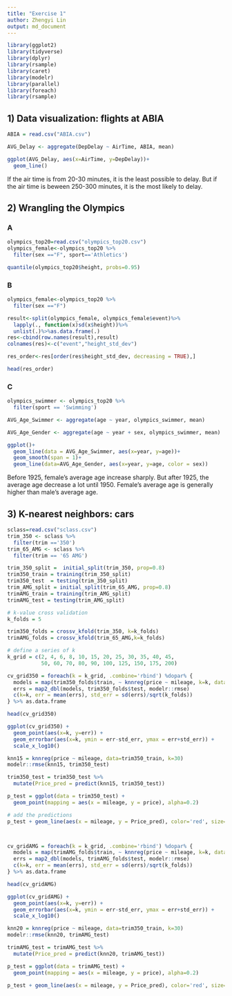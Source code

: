 ---
title: "Exercise 1"
author: Zhengyi Lin
output: md_document
---

```{r}
library(ggplot2)
library(tidyverse)
library(dplyr)
library(rsample)
library(caret)
library(modelr)
library(parallel)
library(foreach)
library(rsample)
```

## 1) Data visualization: flights at ABIA

```{r}
ABIA = read.csv("ABIA.csv")

AVG_Delay <- aggregate(DepDelay ~ AirTime, ABIA, mean)

ggplot(AVG_Delay, aes(x=AirTime, y=DepDelay))+
  geom_line()
```
If the air time is from 20-30 minutes, it is the least possible to delay. But if the air time is beween 250-300 minutes, it is the most likely to delay.


## 2) Wrangling the Olympics

### A

```{r}
olympics_top20=read.csv("olympics_top20.csv")
olympics_female<-olympics_top20 %>%
  filter(sex =="F", sport=='Athletics')

quantile(olympics_top20$height, probs=0.95)
```

### B
```{r}
olympics_female<-olympics_top20 %>%
  filter(sex =="F")

result<-split(olympics_female, olympics_female$event)%>%
  lapply(., function(x)sd(x$height))%>%
  unlist(.)%>%as.data.frame(.)
res<-cbind(row.names(result),result)
colnames(res)<-c("event","height_std_dev")

res_order<-res[order(res$height_std_dev, decreasing = TRUE),]

head(res_order)
```
### C
```{r}
olympics_swimmer <- olympics_top20 %>%
  filter(sport == 'Swimming')

AVG_Age_Swimmer <- aggregate(age ~ year, olympics_swimmer, mean)

AVG_Age_Gender <- aggregate(age ~ year + sex, olympics_swimmer, mean)

ggplot()+
  geom_line(data = AVG_Age_Swimmer, aes(x=year, y=age))+
  geom_smooth(span = 1)+
  geom_line(data=AVG_Age_Gender, aes(x=year, y=age, color = sex))
```
Before 1925, female's average age increase sharply. But after 1925, the average age decrease a lot until 1950. Female's average age is generally higher than male's average age.

## 3) K-nearest neighbors: cars
```{r}
sclass=read.csv("sclass.csv")
trim_350 <- sclass %>%
  filter(trim =='350') 
trim_65_AMG <- sclass %>%
  filter(trim == '65 AMG') 

trim_350_split =  initial_split(trim_350, prop=0.8)
trim350_train = training(trim_350_split)
trim350_test  = testing(trim_350_split)
trim_AMG_split = initial_split(trim_65_AMG, prop=0.8)
trimAMG_train = training(trim_AMG_split)
trimAMG_test = testing(trim_AMG_split)

# k-value cross validation
k_folds = 5

trim350_folds = crossv_kfold(trim_350, k=k_folds)
trimAMG_folds = crossv_kfold(trim_65_AMG,k=k_folds)

# define a series of k
k_grid = c(2, 4, 6, 8, 10, 15, 20, 25, 30, 35, 40, 45,
           50, 60, 70, 80, 90, 100, 125, 150, 175, 200)

cv_grid350 = foreach(k = k_grid, .combine='rbind') %dopar% {
  models = map(trim350_folds$train, ~ knnreg(price ~ mileage, k=k, data = ., use.all=FALSE))
  errs = map2_dbl(models, trim350_folds$test, modelr::rmse)
  c(k=k, err = mean(errs), std_err = sd(errs)/sqrt(k_folds)) 
} %>% as.data.frame

head(cv_grid350)

ggplot(cv_grid350) + 
  geom_point(aes(x=k, y=err)) + 
  geom_errorbar(aes(x=k, ymin = err-std_err, ymax = err+std_err)) + 
  scale_x_log10()

knn15 = knnreg(price ~ mileage, data=trim350_train, k=30)
modelr::rmse(knn15, trim350_test)

trim350_test = trim350_test %>%
  mutate(Price_pred = predict(knn15, trim350_test))

p_test = ggplot(data = trim350_test) + 
  geom_point(mapping = aes(x = mileage, y = price), alpha=0.2)

# add the predictions
p_test + geom_line(aes(x = mileage, y = Price_pred), color='red', size=1.5)



cv_gridAMG = foreach(k = k_grid, .combine='rbind') %dopar% {
  models = map(trimAMG_folds$train, ~ knnreg(price ~ mileage, k=k, data = ., use.all=FALSE))
  errs = map2_dbl(models, trimAMG_folds$test, modelr::rmse)
  c(k=k, err = mean(errs), std_err = sd(errs)/sqrt(k_folds))
} %>% as.data.frame

head(cv_gridAMG)

ggplot(cv_gridAMG) + 
  geom_point(aes(x=k, y=err)) + 
  geom_errorbar(aes(x=k, ymin = err-std_err, ymax = err+std_err)) + 
  scale_x_log10()

knn20 = knnreg(price ~ mileage, data=trim350_train, k=30)
modelr::rmse(knn20, trimAMG_test)

trimAMG_test = trimAMG_test %>%
  mutate(Price_pred = predict(knn20, trimAMG_test))

p_test = ggplot(data = trimAMG_test) + 
  geom_point(mapping = aes(x = mileage, y = price), alpha=0.2)

p_test + geom_line(aes(x = mileage, y = Price_pred), color='red', size=1.5)
```